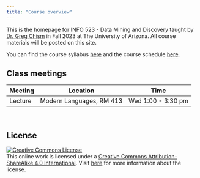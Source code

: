 ---
title: "Course overview"
---

This is the homepage for INFO 523 - Data Mining and Discovery taught by [Dr. Greg Chism](https://gregtchism.com) in Fall 2023 at The University of Arizona. All course materials will be posted on this site.

You can find the course syllabus [here](/course-syllabus.html) and the course schedule [here](/).

## Class meetings

| Meeting | Location                 | Time               |
|---------|--------------------------|--------------------|
| Lecture | Modern Languages, RM 413 | Wed 1:00 - 3:30 pm |

<br>

## **License**

[![Creative Commons License](https://licensebuttons.net/l/by-sa/4.0/88x31.png){alt="Creative Commons License"}](https://creativecommons.org/licenses/by-sa/4.0/)\
This online work is licensed under a [Creative Commons Attribution-ShareAlike 4.0 International](https://creativecommons.org/licenses/by-sa/4.0/). Visit [here](https://github.com/dukestatsciintrods/blob/master/LICENSE.md) for more information about the license.
